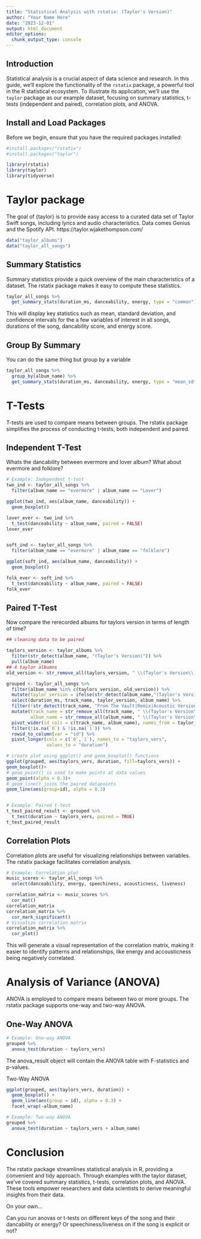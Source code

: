 ```yaml
---
title: "Statistical Analysis with rstatix: (Taylor's Version)"
author: "Your Name Here"
date: "2023-12-01"
output: html_document
editor_options: 
  chunk_output_type: console
---
```


## Introduction

Statistical analysis is a crucial aspect of data science and research. In this guide, we'll explore the functionality of the `rstatix` package, a powerful tool in the R statistical ecosystem. To illustrate its application, we'll use the `taylor` package as our example dataset, focusing on summary statistics, t-tests (independent and paired), correlation plots, and ANOVA.

## Install and Load Packages

Before we begin, ensure that you have the required packages installed:

```r
#install.packages("rstatix")
#install.packages("taylor")

library(rstatix)
library(taylor)
library(tidyverse)
```

# Taylor package
The goal of {taylor} is to provide easy access to a curated data set of Taylor Swift songs, including lyrics and audio characteristics. Data comes Genius and the Spotify API.
https://taylor.wjakethompson.com/

```r
data("taylor_albums")
data("taylor_all_songs")
```

## Summary Statistics
Summary statistics provide a quick overview of the main characteristics of a dataset. The rstatix package makes it easy to compute these statistics.

```r
taylor_all_songs %>% 
  get_summary_stats(duration_ms, danceability, energy, type = "common")
```

This will display key statistics such as mean, standard deviation, and confidence intervals for the a few variables of interest in all songs, durations of the song, dancability score, and energy score.

## Group By Summary

You can do the same thing but group by a variable

```r
taylor_all_songs %>%
  group_by(album_name) %>% 
  get_summary_stats(duration_ms, danceability, energy, type = "mean_sd")
```


# T-Tests
T-tests are used to compare means between groups. The rstatix package simplifies the process of conducting t-tests, both independent and paired.

## Independent T-Test
Whats the dancability between evermore and lover album? What about evermore and folklore?
```r
# Example: Independent t-test
two_ind <- taylor_all_songs %>% 
  filter(album_name == "evermore" | album_name == "Lover")

ggplot(two_ind, aes(album_name, danceability)) +
  geom_boxplot()

lover_ever <- two_ind %>%
  t_test(danceability ~ album_name, paired = FALSE)
lover_ever


soft_ind <- taylor_all_songs %>% 
  filter(album_name == "evermore" | album_name == "folklore")

ggplot(soft_ind, aes(album_name, danceability)) +
  geom_boxplot()

folk_ever <- soft_ind %>%
  t_test(danceability ~ album_name, paired = FALSE)
folk_ever
```

## Paired T-Test
Now compare the rerecorded albums for taylors version in terms of length of time?

```r
## cleaning data to be paired

taylors_version <- taylor_albums %>% 
  filter(str_detect(album_name, "(Taylor's Version)")) %>% 
  pull(album_name)
## 4 taylor albumns
old_version <- str_remove_all(taylors_version, " \\(Taylor's Version\\)")

grouped <- taylor_all_songs %>% 
  filter(album_name %in% c(taylors_version, old_version)) %>%
  mutate(taylor_version = ifelse(str_detect(album_name,"(Taylor's Version)"), 1, 0)) %>% 
  select(duration_ms, track_name, taylor_version, album_name) %>% 
  filter(!str_detect(track_name, "From The Vault|Remix|Acoustic Version|Original Demo Recording|Piano Version")) %>%
  mutate(track_name = str_remove_all(track_name, " \\(Taylor's Version\\)"),
         album_name = str_remove_all(album_name, " \\(Taylor's Version\\)")) %>% 
  pivot_wider(id_cols = c(track_name, album_name), names_from = taylor_version, values_from = duration_ms) %>% 
  filter(!is.na(`0`) & !is.na(`1`)) %>% 
  rowid_to_column(var = "id") %>% 
  pivot_longer(cols = c(`0`,`1`), names_to = "taylors_vers",
               values_to = "duration")

# create plot using ggplot() and geom_boxplot() functions 
ggplot(grouped, aes(taylors_vers, duration, fill=taylors_vers)) + 
geom_boxplot()+ 
# geom_point() is used to make points at data values 
geom_point(alpha = 0.3)+ 
# geom_line() joins the paired datapoints 
geom_line(aes(group=id), alpha = 0.3)


# Example: Paired t-test
t_test_paired_result <- grouped %>%
  t_test(duration ~ taylors_vers, paired = TRUE)
t_test_paired_result
```

## Correlation Plots
Correlation plots are useful for visualizing relationships between variables. The rstatix package facilitates correlation analysis.

```r
# Example: Correlation plot
music_scores <- taylor_all_songs %>%
  select(danceability, energy, speechiness, acousticness, liveness)

correlation_matrix <- music_scores %>%
  cor_mat()
correlation_matrix
correlation_matrix %>%
  cor_mark_significant()
# Visualize correlation matrix
correlation_matrix %>%
  cor_plot()

```

This will generate a visual representation of the correlation matrix, making it easier to identify patterns and relationships, like energy and accousticness being negatively correlated.

# Analysis of Variance (ANOVA)
ANOVA is employed to compare means between two or more groups. The rstatix package supports one-way and two-way ANOVA.

## One-Way ANOVA

```r
# Example: One-way ANOVA
grouped %>%
  anova_test(duration ~ taylors_vers)

```

The anova_result object will contain the ANOVA table with F-statistics and p-values.

Two-Way ANOVA

```r
ggplot(grouped, aes(taylors_vers, duration)) +
  geom_boxplot() +
  geom_line(aes(group = id), alpha = 0.3) +
  facet_wrap(~album_name)

# Example: Two-way ANOVA
grouped %>%
  anova_test(duration ~ taylors_vers + album_name)


```



# Conclusion
The rstatix package streamlines statistical analysis in R, providing a convenient and tidy approach. Through examples with the taylor dataset, we've covered summary statistics, t-tests, correlation plots, and ANOVA. These tools empower researchers and data scientists to derive meaningful insights from their data.

On your own...

Can you run anovas or t-tests on different keys of the song and their dancability or energy? Or speechiness/liveness on if the song is explicit or not?